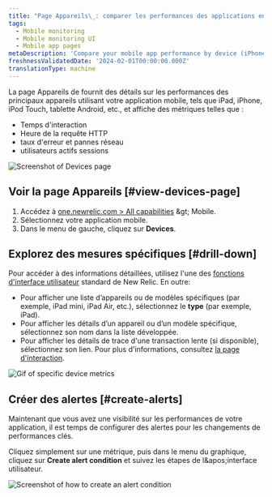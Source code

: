 ```yaml
---
title: "Page Appareils\_: comparer les performances des applications entre les appareils"
tags:
  - Mobile monitoring
  - Mobile monitoring UI
  - Mobile app pages
metaDescription: 'Compare your mobile app performance by device (iPhone vs iPad, for example) and view device-specific metrics like OS, manufacturer, etc.'
freshnessValidatedDate: '2024-02-01T00:00:00.000Z'
translationType: machine
---
```


La page Appareils de <InlinePopover type="mobile" />fournit des détails sur les performances des principaux appareils utilisant votre application mobile, tels que iPad, iPhone, iPod Touch, tablette Android, etc., et affiche des métriques telles que :

* Temps d'interaction
* Heure de la requête HTTP
* taux d'erreur et pannes réseau
* utilisateurs actifs sessions

<img title="Mobile Devices page" alt="Screenshot of Devices page" src="/images/mobile_screenshot-full_devices-summary.webp" />

## Voir la page Appareils [#view-devices-page]

1. Accédez à [one.newrelic.com &gt; All capabilities](https://one.newrelic.com/all-capabilities) &amp;gt; Mobile.
2. Sélectionnez votre application mobile.
3. Dans le menu de gauche, cliquez sur <DNT>**Devices**</DNT>.

## Explorez des mesures spécifiques [#drill-down]

Pour accéder à des informations détaillées, utilisez l'une des [fonctions d'interface utilisateur](/docs/new-relic-solutions/new-relic-one/introduction-new-relic-platform) standard de New Relic. En outre:

* Pour afficher une liste d’appareils ou de modèles spécifiques (par exemple, iPad mini, iPad Air, etc.), sélectionnez le <DNT>**type**</DNT> (par exemple, iPad).
* Pour afficher les détails d’un appareil ou d’un modèle spécifique, sélectionnez son nom dans la liste développée.
* Pour afficher les détails de trace d'une transaction lente (si disponible), sélectionnez son lien. Pour plus d'informations, consultez [la page d'interaction](/docs/mobile-monitoring/mobile-monitoring-ui/mobile-app-pages/interactions-page).

<img title="Drill down into device metrics" alt="Gif of specific device metrics" src="/images/mobile_screenshot-full_device-drilldown.gif" />

## Créer des alertes [#create-alerts]

Maintenant que vous avez une visibilité sur les performances de votre application, il est temps de configurer des alertes pour les changements de performances clés.

Cliquez simplement sur une métrique, puis dans le menu du graphique, cliquez sur <DNT>**Create alert condition**</DNT> et suivez les étapes de l&amp;apos;interface utilisateur.

<img title="Create an alert condition" alt="Screenshot of how to create an alert condition" src="/images/mobile_screenshot-full_create-device-alert-condition.webp" />